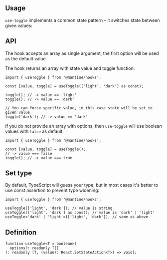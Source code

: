 

## Usage

`use-toggle` implements a common state pattern – it switches state between given values:

<Demo data={HooksDemos.useToggleDemo} />

## API

The hook accepts an array as single argument, the first option will be used as the default value.

The hook returns an array with state value and toggle function:

```tsx
import { useToggle } from '@mantine/hooks';

const [value, toggle] = useToggle(['light', 'dark'] as const);

toggle(); // -> value == 'light'
toggle(); // -> value == 'dark'

// You can force specific value, in this case state will be set to given value
toggle('dark'); // -> value == 'dark'
```

If you do not provide an array with options, then `use-toggle` will use boolean values with `false` as default:

```tsx
import { useToggle } from '@mantine/hooks';

const [value, toggle] = useToggle();
// -> value === false
toggle(); // -> value === true
```

## Set type

By default, TypeScript will guess your type, but in most cases it's better to use const assertion to prevent type widening:

```tsx
import { useToggle } from '@mantine/hooks';

useToggle(['light', 'dark']); // value is string
useToggle(['light', 'dark'] as const); // value is 'dark' | 'light'
useToggle<'dark' | 'light'>(['light', 'dark']); // same as above
```

## Definition

```tsx
function useToggle<T = boolean>(
  options?: readonly T[]
): readonly [T, (value?: React.SetStateAction<T>) => void];
```
